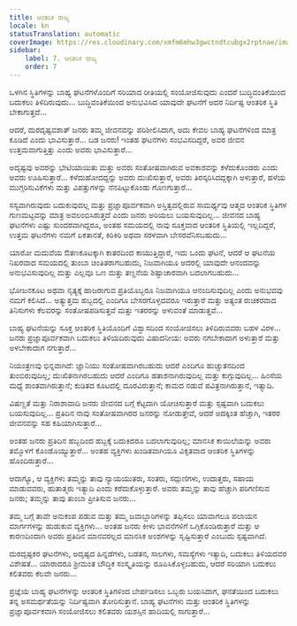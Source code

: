 ```yaml
---
title: ಆಂತರಿಕ ರಾಜ್ಯ
locale: kn
statusTranslation: automatic
coverImage: https://res.cloudinary.com/xmfm6mhw3gwctndtcubgx2rptnae/image/upload/v1740468922/small_cover_tratado_de_psicologia_revolucionaria_a4c0dca4e0.webp
sidebar:
    label: 7. ಆಂತರಿಕ ರಾಜ್ಯ
    order: 7
---
```

ಒಳಗಿನ ಸ್ಥಿತಿಗಳನ್ನು ಬಾಹ್ಯ ಘಟನೆಗಳೊಂದಿಗೆ ಸರಿಯಾದ ರೀತಿಯಲ್ಲಿ ಸಂಯೋಜಿಸುವುದು ಎಂದರೆ ಬುದ್ಧಿವಂತಿಕೆಯಿಂದ ಬದುಕಲು ತಿಳಿದಿರುವುದು... ಬುದ್ಧಿವಂತಿಕೆಯಿಂದ ಅನುಭವಿಸಿದ ಯಾವುದೇ ಘಟನೆಗೆ ಅದರ ನಿರ್ದಿಷ್ಟ ಆಂತರಿಕ ಸ್ಥಿತಿ ಬೇಕಾಗುತ್ತದೆ...

ಆದರೆ, ದುರದೃಷ್ಟವಶಾತ್ ಜನರು ತಮ್ಮ ಜೀವನವನ್ನು ಪರಿಶೀಲಿಸಿದಾಗ, ಅದು ಕೇವಲ ಬಾಹ್ಯ ಘಟನೆಗಳಿಂದ ಮಾತ್ರ ಕೂಡಿದೆ ಎಂದು ಭಾವಿಸುತ್ತಾರೆ... ಬಡ ಜನರು! ಇಂತಹ ಘಟನೆಗಳು ಸಂಭವಿಸದಿದ್ದರೆ, ಅವರ ಜೀವನ ಉತ್ತಮವಾಗುತ್ತಿತ್ತು ಎಂದು ಅವರು ಭಾವಿಸುತ್ತಾರೆ...

ಅದೃಷ್ಟವು ಅವರನ್ನು ಭೇಟಿಯಾಯಿತು ಮತ್ತು ಅವರು ಸಂತೋಷವಾಗಿರುವ ಅವಕಾಶವನ್ನು ಕಳೆದುಕೊಂಡರು ಎಂದು ಅವರು ಊಹಿಸುತ್ತಾರೆ... ಕಳೆದುಹೋದದ್ದನ್ನು ಅವರು ದುಃಖಿಸುತ್ತಾರೆ, ಅವರು ತಿರಸ್ಕರಿಸಿದದ್ದಕ್ಕಾಗಿ ಅಳುತ್ತಾರೆ, ಹಳೆಯ ಮುಗ್ಗರಿಸುವಿಕೆಗಳು ಮತ್ತು ವಿಪತ್ತುಗಳನ್ನು ನೆನಪಿಟ್ಟುಕೊಂಡು ಗೊಣಗುತ್ತಾರೆ...

ಸಸ್ಯವಾಗಿರುವುದು ಬದುಕುವುದಲ್ಲ ಮತ್ತು ಪ್ರಜ್ಞಾಪೂರ್ವಕವಾಗಿ ಅಸ್ತಿತ್ವದಲ್ಲಿರುವ ಸಾಮರ್ಥ್ಯವು ಆತ್ಮದ ಆಂತರಿಕ ಸ್ಥಿತಿಗಳ ಗುಣಮಟ್ಟವನ್ನು ಮಾತ್ರ ಅವಲಂಬಿಸಿರುತ್ತದೆ ಎಂದು ಜನರು ಅರಿಯಲು ಬಯಸುವುದಿಲ್ಲ... ಜೀವನದ ಬಾಹ್ಯ ಘಟನೆಗಳು ಎಷ್ಟು ಸುಂದರವಾಗಿದ್ದರೂ, ಅಂತಹ ಸಮಯದಲ್ಲಿ ನಾವು ಸೂಕ್ತವಾದ ಆಂತರಿಕ ಸ್ಥಿತಿಯಲ್ಲಿ ಇಲ್ಲದಿದ್ದರೆ, ಉತ್ತಮ ಘಟನೆಗಳು ನಮಗೆ ಏಕತಾನತೆ, ಕಿರಿಕಿರಿ ಅಥವಾ ಸರಳವಾಗಿ ಬೇಸರವೆನಿಸಬಹುದು...

ಯಾರೋ ಮದುವೆಯ ಔತಣಕೂಟಕ್ಕಾಗಿ ಕಾತರದಿಂದ ಕಾಯುತ್ತಿದ್ದಾರೆ, ಇದು ಒಂದು ಘಟನೆ, ಆದರೆ ಆ ಘಟನೆಯ ನಿಖರವಾದ ಸಮಯದಲ್ಲಿ ತುಂಬಾ ಚಿಂತಿತರಾಗಬಹುದು, ನಿಜವಾಗಿಯೂ ಅದರಲ್ಲಿ ಯಾವುದೇ ಆನಂದವನ್ನು ಅನುಭವಿಸುವುದಿಲ್ಲ ಮತ್ತು ಎಲ್ಲವೂ ಒಣ ಮತ್ತು ತಣ್ಣನೆಯ ಶಿಷ್ಟಾಚಾರವಾಗಿ ಬದಲಾಗಬಹುದು...

ಭೋಜನಕೂಟ ಅಥವಾ ನೃತ್ಯಕ್ಕೆ ಹಾಜರಾಗುವ ಪ್ರತಿಯೊಬ್ಬರೂ ನಿಜವಾಗಿಯೂ ಆನಂದಿಸುವುದಿಲ್ಲ ಎಂದು ಅನುಭವವು ನಮಗೆ ಕಲಿಸಿದೆ... ಅತ್ಯುತ್ತಮ ಹಬ್ಬದಲ್ಲಿ ಎಂದಿಗೂ ಬೇಸರಗೊಳ್ಳದವರೂ ಇರುತ್ತಾರೆ ಮತ್ತು ಅತ್ಯಂತ ರುಚಿಕರವಾದ ತಿನಿಸುಗಳು ಕೆಲವರನ್ನು ಸಂತೋಷಪಡಿಸುತ್ತವೆ ಮತ್ತು ಇತರರನ್ನು ಅಳುವಂತೆ ಮಾಡುತ್ತವೆ...

ಬಾಹ್ಯ ಘಟನೆಯನ್ನು ಸೂಕ್ತ ಆಂತರಿಕ ಸ್ಥಿತಿಯೊಂದಿಗೆ ವಿಶ್ವಾಸದಿಂದ ಸಂಯೋಜಿಸಲು ತಿಳಿದಿರುವವರು ಬಹಳ ವಿರಳ... ಜನರು ಪ್ರಜ್ಞಾಪೂರ್ವಕವಾಗಿ ಬದುಕಲು ತಿಳಿಯದಿರುವುದು ವಿಷಾದನೀಯ: ಅವರು ನಗಬೇಕಾದಾಗ ಅಳುತ್ತಾರೆ ಮತ್ತು ಅಳಬೇಕಾದಾಗ ನಗುತ್ತಾರೆ...

ನಿಯಂತ್ರಣವು ಭಿನ್ನವಾಗಿದೆ: ಜ್ಞಾನಿಯು ಸಂತೋಷವಾಗಿರಬಹುದು ಆದರೆ ಎಂದಿಗೂ ಹುಚ್ಚುತನದಿಂದ ತುಂಬಿರುವುದಿಲ್ಲ; ದುಃಖಿತನಾಗಿರಬಹುದು ಆದರೆ ಎಂದಿಗೂ ಹತಾಶನಾಗಿರುವುದಿಲ್ಲ ಮತ್ತು ಕುಗ್ಗುವುದಿಲ್ಲ... ಹಿಂಸೆಯ ಮಧ್ಯೆ ಶಾಂತವಾಗಿರುತ್ತಾನೆ; ಕುಡಿತದ ಕೂಟದಲ್ಲಿ ದೂರವಿರುತ್ತಾನೆ; ಕಾಮದ ನಡುವೆ ಪವಿತ್ರನಾಗಿರುತ್ತಾನೆ, ಇತ್ಯಾದಿ.

ವಿಷಣ್ಣತೆ ಮತ್ತು ನಿರಾಶಾವಾದಿ ಜನರು ಜೀವನದ ಬಗ್ಗೆ ಕೆಟ್ಟದಾಗಿ ಯೋಚಿಸುತ್ತಾರೆ ಮತ್ತು ಸ್ಪಷ್ಟವಾಗಿ ಬದುಕಲು ಬಯಸುವುದಿಲ್ಲ... ಪ್ರತಿದಿನ ನಾವು ಸಂತೋಷವಾಗಿರದ ಜನರನ್ನು ನೋಡುತ್ತೇವೆ, ಆದರೆ ಅದಕ್ಕಿಂತ ಹೆಚ್ಚಾಗಿ, ಇತರರ ಜೀವನವನ್ನು ಸಹ ಕಹಿಯಾಗಿಸುತ್ತಾರೆ...

ಅಂತಹ ಜನರು ಪ್ರತಿದಿನ ಹಬ್ಬದಿಂದ ಹಬ್ಬಕ್ಕೆ ಬದುಕಿದರೂ ಬದಲಾಗುವುದಿಲ್ಲ; ಮಾನಸಿಕ ಕಾಯಿಲೆಯನ್ನು ಅವರು ತಮ್ಮೊಳಗೆ ಕೊಂಡೊಯ್ಯುತ್ತಾರೆ... ಅಂತಹ ವ್ಯಕ್ತಿಗಳು ಖಂಡಿತವಾಗಿಯೂ ವಿಕೃತವಾದ ಆಂತರಿಕ ಸ್ಥಿತಿಗಳನ್ನು ಹೊಂದಿರುತ್ತಾರೆ...

ಆದಾಗ್ಯೂ, ಆ ವ್ಯಕ್ತಿಗಳು ತಮ್ಮನ್ನು ತಾವು ನ್ಯಾಯಯುತರು, ಸಂತರು, ಸದ್ಗುಣಿಗಳು, ಉದಾತ್ತರು, ಸಹಾಯ ಮಾಡುವವರು, ಹುತಾತ್ಮರು ಇತ್ಯಾದಿ ಎಂದು ಕರೆದುಕೊಳ್ಳುತ್ತಾರೆ. ಅವರು ತಮ್ಮನ್ನು ತಾವು ಹೆಚ್ಚಾಗಿ ಪರಿಗಣಿಸುವ ಜನರು; ತಮ್ಮನ್ನು ತಾವು ತುಂಬಾ ಪ್ರೀತಿಸುವ ಜನರು...

ತಮ್ಮ ಬಗ್ಗೆ ತಾವೇ ಅನುಕಂಪ ಪಡುವ ಮತ್ತು ತಮ್ಮ ಜವಾಬ್ದಾರಿಗಳನ್ನು ತಪ್ಪಿಸಲು ಯಾವಾಗಲೂ ಪಲಾಯನ ಮಾರ್ಗಗಳನ್ನು ಹುಡುಕುವ ವ್ಯಕ್ತಿಗಳು... ಅಂತಹ ಜನರು ಕೀಳು ಭಾವನೆಗಳಿಗೆ ಒಗ್ಗಿಕೊಂಡಿರುತ್ತಾರೆ ಮತ್ತು ಆ ಕಾರಣದಿಂದಾಗಿ ಅವರು ಪ್ರತಿದಿನ ಮಾನವರಲ್ಲದ ಮಾನಸಿಕ ಅಂಶಗಳನ್ನು ಸೃಷ್ಟಿಸುತ್ತಾರೆ ಎಂಬುದು ಸ್ಪಷ್ಟವಾಗಿದೆ.

ದುರದೃಷ್ಟಕರ ಘಟನೆಗಳು, ಅದೃಷ್ಟದ ಹಿನ್ನಡೆಗಳು, ಬಡತನ, ಸಾಲಗಳು, ಸಮಸ್ಯೆಗಳು ಇತ್ಯಾದಿ, ಬದುಕಲು ತಿಳಿಯದವರ ವಿಶೇಷತೆ... ಯಾರಾದರೂ ಶ್ರೀಮಂತ ಬೌದ್ಧಿಕ ಸಂಸ್ಕೃತಿಯನ್ನು ರೂಪಿಸಿಕೊಳ್ಳಬಹುದು, ಆದರೆ ಸರಿಯಾಗಿ ಬದುಕಲು ಕಲಿತವರು ಕೆಲವೇ ಜನರು...

ಪ್ರಜ್ಞೆಯ ಬಾಹ್ಯ ಘಟನೆಗಳನ್ನು ಆಂತರಿಕ ಸ್ಥಿತಿಗಳಿಂದ ಬೇರ್ಪಡಿಸಲು ಒಬ್ಬರು ಬಯಸಿದಾಗ, ಘನತೆಯಿಂದ ಬದುಕಲು ತನ್ನ ಅಸಮರ್ಥತೆಯನ್ನು ನಿರ್ದಿಷ್ಟವಾಗಿ ತೋರಿಸುತ್ತಾನೆ. ಬಾಹ್ಯ ಘಟನೆಗಳು ಮತ್ತು ಆಂತರಿಕ ಸ್ಥಿತಿಗಳನ್ನು ಪ್ರಜ್ಞಾಪೂರ್ವಕವಾಗಿ ಸಂಯೋಜಿಸಲು ಕಲಿತವರು ಯಶಸ್ಸಿನ ಹಾದಿಯಲ್ಲಿ ಸಾಗುತ್ತಾರೆ...

